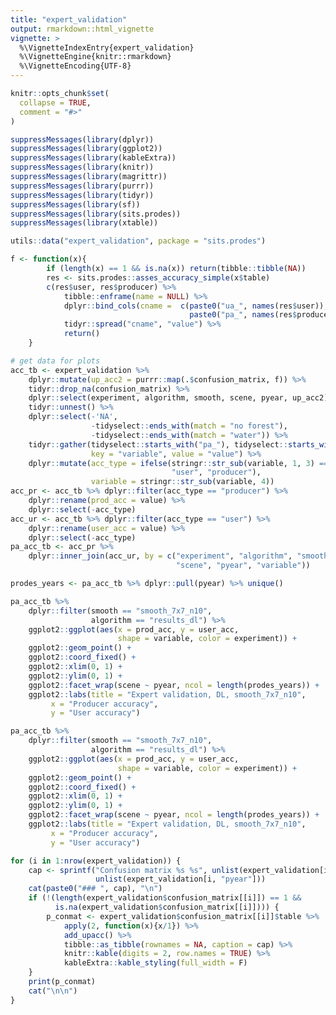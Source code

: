 ```yaml
---
title: "expert_validation"
output: rmarkdown::html_vignette
vignette: >
  %\VignetteIndexEntry{expert_validation}
  %\VignetteEngine{knitr::rmarkdown}
  %\VignetteEncoding{UTF-8}
---
```


```r
knitr::opts_chunk$set(
  collapse = TRUE,
  comment = "#>"
)
```

```r

suppressMessages(library(dplyr))
suppressMessages(library(ggplot2))
suppressMessages(library(kableExtra))
suppressMessages(library(knitr))
suppressMessages(library(magrittr))
suppressMessages(library(purrr))
suppressMessages(library(tidyr))
suppressMessages(library(sf))
suppressMessages(library(sits.prodes))
suppressMessages(library(xtable))

utils::data("expert_validation", package = "sits.prodes")

```


```r

f <- function(x){
        if (length(x) == 1 && is.na(x)) return(tibble::tibble(NA))
        res <- sits.prodes::asses_accuracy_simple(x$table)
        c(res$user, res$producer) %>%
            tibble::enframe(name = NULL) %>%
            dplyr::bind_cols(cname =  c(paste0("ua_", names(res$user)),
                                        paste0("pa_", names(res$producer)))) %>%
            tidyr::spread("cname", "value") %>%
            return()
    }

# get data for plots
acc_tb <- expert_validation %>%
    dplyr::mutate(up_acc2 = purrr::map(.$confusion_matrix, f)) %>%
    tidyr::drop_na(confusion_matrix) %>% 
    dplyr::select(experiment, algorithm, smooth, scene, pyear, up_acc2) %>%
    tidyr::unnest() %>%
    dplyr::select(-'NA', 
                  -tidyselect::ends_with(match = "no forest"), 
                  -tidyselect::ends_with(match = "water")) %>%
    tidyr::gather(tidyselect::starts_with("pa_"), tidyselect::starts_with("ua_"),
                  key = "variable", value = "value") %>%
    dplyr::mutate(acc_type = ifelse(stringr::str_sub(variable, 1, 3) == "ua_",
                                    "user", "producer"),
                  variable = stringr::str_sub(variable, 4))
acc_pr <- acc_tb %>% dplyr::filter(acc_type == "producer") %>%
    dplyr::rename(prod_acc = value) %>%
    dplyr::select(-acc_type)
acc_ur <- acc_tb %>% dplyr::filter(acc_type == "user") %>%
    dplyr::rename(user_acc = value) %>%
    dplyr::select(-acc_type)
pa_acc_tb <- acc_pr %>%
    dplyr::inner_join(acc_ur, by = c("experiment", "algorithm", "smooth", 
                                     "scene", "pyear", "variable"))

```


```r

prodes_years <- pa_acc_tb %>% dplyr::pull(pyear) %>% unique()

pa_acc_tb %>%
    dplyr::filter(smooth == "smooth_7x7_n10", 
                  algorithm == "results_dl") %>% 
    ggplot2::ggplot(aes(x = prod_acc, y = user_acc,
                        shape = variable, color = experiment)) +
    ggplot2::geom_point() +
    ggplot2::coord_fixed() +
    ggplot2::xlim(0, 1) +
    ggplot2::ylim(0, 1) +
    ggplot2::facet_wrap(scene ~ pyear, ncol = length(prodes_years)) +
    ggplot2::labs(title = "Expert validation, DL, smooth_7x7_n10",
         x = "Producer accuracy",
         y = "User accuracy")

pa_acc_tb %>%
    dplyr::filter(smooth == "smooth_7x7_n10", 
                  algorithm == "results_dl") %>% 
    ggplot2::ggplot(aes(x = prod_acc, y = user_acc,
                        shape = variable, color = experiment)) +
    ggplot2::geom_point() +
    ggplot2::coord_fixed() +
    ggplot2::xlim(0, 1) +
    ggplot2::ylim(0, 1) +
    ggplot2::facet_wrap(scene ~ pyear, ncol = length(prodes_years)) +
    ggplot2::labs(title = "Expert validation, DL, smooth_7x7_n10",
         x = "Producer accuracy",
         y = "User accuracy")

```


```r
for (i in 1:nrow(expert_validation)) {
    cap <- sprintf("Confusion matrix %s %s", unlist(expert_validation[i, "scene"]), 
                   unlist(expert_validation[i, "pyear"]))
    cat(paste0("### ", cap), "\n")
    if (!(length(expert_validation$confusion_matrix[[i]]) == 1 &&
          is.na(expert_validation$confusion_matrix[[i]]))) {
        p_conmat <- expert_validation$confusion_matrix[[i]]$table %>%
            apply(2, function(x){x/1}) %>% 
            add_upacc() %>%
            tibble::as_tibble(rownames = NA, caption = cap) %>% 
            knitr::kable(digits = 2, row.names = TRUE) %>% 
            kableExtra::kable_styling(full_width = F)
    }
    print(p_conmat)
    cat("\n\n")
}  

```

